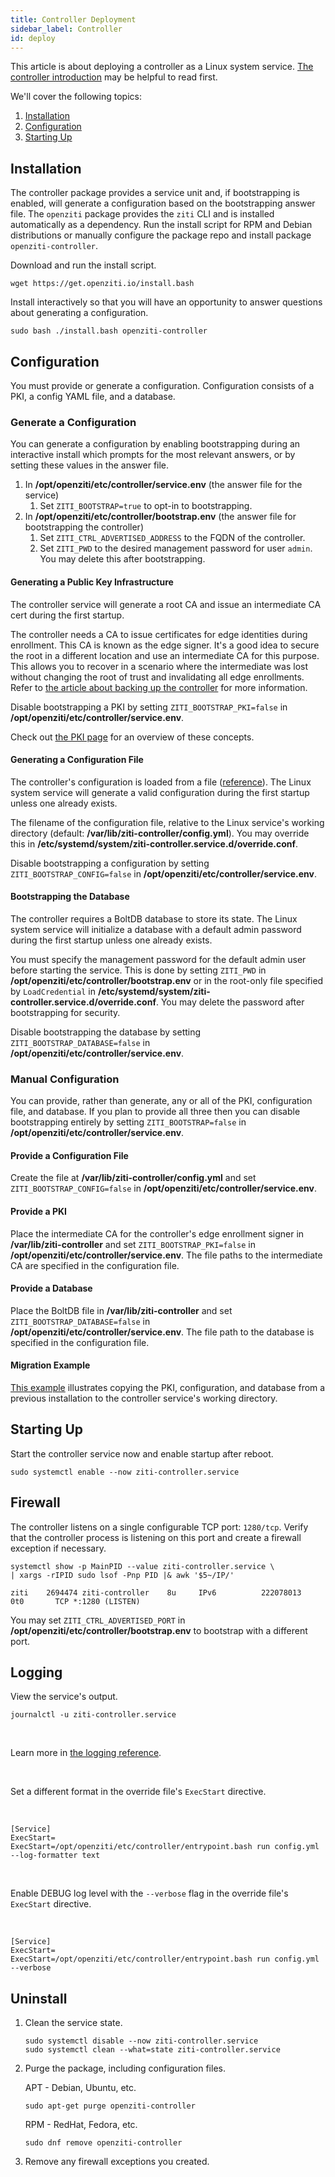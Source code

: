 ---
title: Controller Deployment
sidebar_label: Controller
id: deploy
---


This article is about deploying a controller as a Linux system service. [The controller introduction](/learn/introduction/03-components.md#controller) may be helpful to read first.

We'll cover the following topics:

1. [Installation](#installation)
1. [Configuration](#configuration)
1. [Starting Up](#starting-up)

## Installation

The controller package provides a service unit and, if bootstrapping is enabled, will generate a configuration based on the bootstrapping answer file. The `openziti` package provides the `ziti` CLI and is installed automatically as a dependency. Run the install script for RPM and Debian distributions or manually configure the package repo and install package `openziti-controller`.

Download and run the install script.

```text
wget https://get.openziti.io/install.bash
```

Install interactively so that you will have an opportunity to answer questions about generating a configuration.

```text
sudo bash ./install.bash openziti-controller
```

<LinuxPackageRepo />

## Configuration

You must provide or generate a configuration. Configuration consists of a PKI, a config YAML file, and a database.

### Generate a Configuration

You can generate a configuration by enabling bootstrapping during an interactive install which prompts for the most relevant answers, or by setting these values in the answer file.

1. In **/opt/openziti/etc/controller/service.env** (the answer file for the service)
    1. Set `ZITI_BOOTSTRAP=true` to opt-in to bootstrapping.
1. In **/opt/openziti/etc/controller/bootstrap.env** (the answer file for bootstrapping the controller)
    1. Set `ZITI_CTRL_ADVERTISED_ADDRESS` to the FQDN of the controller.
    1. Set `ZITI_PWD` to the desired management password for user `admin`. You may delete this after bootstrapping.

#### Generating a Public Key Infrastructure

The controller service will generate a root CA and issue an intermediate CA cert during the first startup.

The controller needs a CA to issue certificates for edge identities during enrollment. This CA is known as the edge signer. It's a good idea to secure the root in a different location and use an intermediate CA for this purpose. This allows you to recover in a scenario where the intermediate was lost without changing the root of trust and invalidating all edge enrollments. Refer to [the article about backing up the controller](/guides/deployments/10-linux/10-controller/60-backup.mdx) for more information.

Disable bootstrapping a PKI by setting `ZITI_BOOTSTRAP_PKI=false` in **/opt/openziti/etc/controller/service.env**.

Check out [the PKI page](/learn/core-concepts/pki.md) for an overview of these concepts.

#### Generating a Configuration File

The controller's configuration is loaded from a file ([reference](/reference/30-configuration/controller.md)). The Linux system service will generate a valid configuration during the first startup unless one already exists.

The filename of the configuration file, relative to the Linux service's working directory (default: **/var/lib/ziti-controller/config.yml**). You may override this in **/etc/systemd/system/ziti-controller.service.d/override.conf**.

Disable bootstrapping a configuration by setting `ZITI_BOOTSTRAP_CONFIG=false` in **/opt/openziti/etc/controller/service.env**.

#### Bootstrapping the Database

The controller requires a BoltDB database to store its state. The Linux system service will initialize a database with a default admin password during the first startup unless one already exists.

You must specify the management password for the default admin user before starting the service. This is done by setting `ZITI_PWD` in **/opt/openziti/etc/controller/bootstrap.env** or in the root-only file specified by `LoadCredential` in **/etc/systemd/system/ziti-controller.service.d/override.conf**. You may delete the password after bootstrapping for security.

Disable bootstrapping the database by setting `ZITI_BOOTSTRAP_DATABASE=false` in **/opt/openziti/etc/controller/service.env**.

### Manual Configuration

You can provide, rather than generate, any or all of the PKI, configuration file, and database. If you plan to provide all three then you can disable bootstrapping entirely by setting `ZITI_BOOTSTRAP=false` in **/opt/openziti/etc/controller/service.env**.

#### Provide a Configuration File

Create the file at **/var/lib/ziti-controller/config.yml** and set `ZITI_BOOTSTRAP_CONFIG=false` in **/opt/openziti/etc/controller/service.env**.

#### Provide a PKI

Place the intermediate CA for the controller's edge enrollment signer in **/var/lib/ziti-controller** and set `ZITI_BOOTSTRAP_PKI=false` in **/opt/openziti/etc/controller/service.env**. The file paths to the intermediate CA are specified in the configuration file.

#### Provide a Database

Place the BoltDB file in **/var/lib/ziti-controller** and set `ZITI_BOOTSTRAP_DATABASE=false` in **/opt/openziti/etc/controller/service.env**. The file path to the database is specified in the configuration file.

#### Migration Example

[This example](./15-migrate.mdx) illustrates copying the PKI, configuration, and database from a previous installation to the controller service's working directory.

## Starting Up

Start the controller service now and enable startup after reboot.

```text
sudo systemctl enable --now ziti-controller.service
```

## Firewall

The controller listens on a single configurable TCP port: `1280/tcp`. Verify that the controller process is listening on this port and create a firewall exception if necessary.

```text
systemctl show -p MainPID --value ziti-controller.service \
| xargs -rIPID sudo lsof -Pnp PID |& awk '$5~/IP/'
```

```buttonless title="Output"
ziti    2694474 ziti-controller    8u     IPv6          222078013       0t0       TCP *:1280 (LISTEN)
```

You may set `ZITI_CTRL_ADVERTISED_PORT` in **/opt/openziti/etc/controller/bootstrap.env** to bootstrap with a different port.

## Logging

View the service's output.

```text
journalctl -u ziti-controller.service
```

<br />

Learn more in [the logging reference](/reference/40-logging.mdx).

<br />

<Tabs>

<TabItem value="goformats" label="Log Formats">

Set a different format in the override file's `ExecStart` directive.

<br />

```text title=/etc/systemd/system/ziti-controller.service.d/override.conf
[Service]
ExecStart=
ExecStart=/opt/openziti/etc/controller/entrypoint.bash run config.yml --log-formatter text
```

<br />

</TabItem>
<TabItem value="golevels" label="Log Levels">

Enable DEBUG log level with the `--verbose` flag in the override file's `ExecStart` directive.

<br />

```text title=/etc/systemd/system/ziti-controller.service.d/override.conf
[Service]
ExecStart=
ExecStart=/opt/openziti/etc/controller/entrypoint.bash run config.yml --verbose
```

</TabItem>
</Tabs>


## Uninstall

1. Clean the service state.

    ```text
    sudo systemctl disable --now ziti-controller.service
    sudo systemctl clean --what=state ziti-controller.service
    ```

1. Purge the package, including configuration files.

    APT - Debian, Ubuntu, etc.

    ```text
    sudo apt-get purge openziti-controller
    ```

    RPM - RedHat, Fedora, etc.

    ```text
    sudo dnf remove openziti-controller
    ```

1. Remove any firewall exceptions you created.
